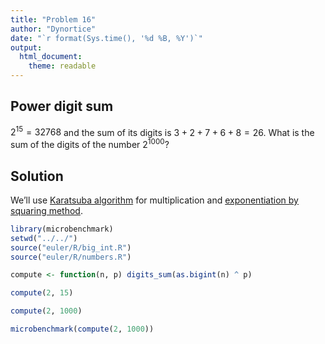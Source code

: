 ```yaml
---
title: "Problem 16"
author: "Dynortice"
date: "`r format(Sys.time(), '%d %B, %Y')`"
output:
  html_document:
    theme: readable
---
```

## Power digit sum

$2^{15} = 32768$ and the sum of its digits is $3 + 2 + 7 + 6 + 8 = 26$. What is the sum of the digits of the number $2^{1000}$?

## Solution
We'll use [Karatsuba algorithm](https://en.wikipedia.org/wiki/Karatsuba_algorithm) for multiplication and [exponentiation by squaring method](https://en.wikipedia.org/wiki/Exponentiation_by_squaring).
```r
library(microbenchmark)
setwd("../../")
source("euler/R/big_int.R")
source("euler/R/numbers.R")
```
```r
compute <- function(n, p) digits_sum(as.bigint(n) ^ p)
```
```r
compute(2, 15)
```
```r
compute(2, 1000)
```
```r
microbenchmark(compute(2, 1000))
```